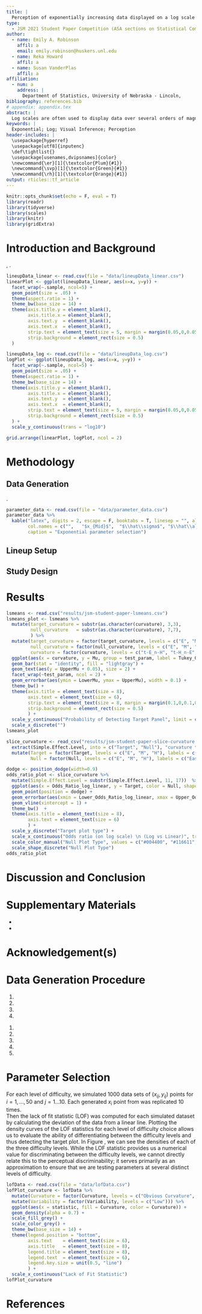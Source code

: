 ```yaml
---
title: |
  Perception of exponentially increasing data displayed on a log scale
type: 
  - JSM 2021 Student Paper Competition (ASA sections on Statistical Computing and Statistical Graphics)
author:
  - name: Emily A. Robinson
    affil: a
    email: emily.robinson@huskers.unl.edu
  - name: Reka Howard
    affil: a
  - name: Susan VanderPlas
    affil: a
affiliation:
  - num: a
    address: |
      Department of Statistics, University of Nebraska - Lincoln,
bibliography: references.bib
# appendix: appendix.tex
abstract: |
  Log scales are often used to display data over several orders of magnitude within one graph. During the COVID-19 pandemic, we have seen both the benefits and the pitfalls of using log scales to display case counts, transmission rates, and outbreak regions. In this paper, we explore the use of linear and log scales to determine whether our ability to notice differences in the data is different when different scales are used. Our goal is to provide basic research to support the principles used to guide design decisions in scientific visualizations of exponential data. We found that displaying increasing exponential data on a log scale improved the accuracy of differentiating between two increasing exponential trends with more similar growth rates, particularly when identifying an exponential curve with a lower growth rate than others. When there was a larger discrepancy in exponential growth rates, participants accurately differentiated between the two curves on both the linear and log scale.
keywords: |
  Exponential; Log; Visual Inference; Perception
header-includes: |
  \usepackage{hyperref}
  \usepackage[utf8]{inputenc}
  \def\tightlist{}
  \usepackage[usenames,dvipsnames]{color}
  \newcommand{\er}[1]{\textcolor{Plum}{#1}}
  \newcommand{\svp}[1]{\textcolor{Green}{#1}}
  \newcommand{\rh}[1]{\textcolor{Orange}{#1}}
output: rticles::tf_article
---
```


```r
knitr::opts_chunk$set(echo = F, eval = T)
library(readr)
library(tidyverse)
library(scales)
library(knitr)
library(gridExtra)
```

<!-- How to comment out -->

<!-- 
\svp{Emily and Reka, when we get into the editing stage, I've found this strategy to be useful: basically, when you add new text, use your color (feel free to change the command, for now yours are set to \er{$\backslash$er} and \rh{$\backslash$rh}.}
\svp{The way this usually works is that when e.g. I read over a document that Emily has recently edited, I will remove her flagged text to indicate that I've seen/accepted the changes (and vice versa - I'll edit text and highlight it with my color, and you can accept/modify and flag yours too) -- sometimes modifications happen first and then all of the color in a paragraph gets taken out once we've moved on.}
\svp{This not only leads to a nice rainbow effect, but you can quickly spot changes, too. If you're changing some slight phrasing/wording that doesn't change meaning, it's not necessary to highlight those changes - highlight content changes, not e.g. verb tenses.}
\svp{If something is a comment and has been addressed, comment it out initially and then delete the line after a couple of weeks.}
 -->
 
<!-- If you put each sentence on a new line, it makes it a lot easier for git to spot changes that only affect one line and not the whole paragraph. This reduces merge conflict probability -->

# Introduction and Background


<!-- \svp{See annual review article for references for this claim.} -->
\er{Graphics are a useful tool for displaying and communicating information. \citep{vanderplas2020testing}
Researchers include graphics to communicate their results in scientific publications and news sources rely on graphics to convey news stories to the public.} \svp{May want to ask Heather about this one during the meeting (or by email)?}
\er{During the onset of the novel coronavirus pandemic, we saw an influx of dashboards being developed to display case counts, transmission rates, and outbreak regions \citep{lisa_charlotte_2020}.
People began subscribing to news sources involved in graphically tracking the coronavirus as a direct result of these pieces of work and the need for continually updated information \citep{rost_2020}; thus, gaining more exposure to the use of graphics.
} 
<!-- \svp{Did people subscribe to news sources as a result, of the graphics or the need for up-to-date info?} -->
\er{Many of these graphics helped guide decision makers to implement policies such as shut-downs or mandated mask wearing}\svp{, but also facilitated communication with the public to increase compliance.}
\er{With the increasing importance graphics play in our everyday lives, we must actively choose which of many possible graphics to draw}, \svp{according to some set of design choices to ensure that our charts are effective, as suggested in \citet{unwin_why_2020}}. 
<!-- Better sofware has mean easier and more flexible drawing allowing us to make design choices that best communicate the message of the data graphically, but as a result, we must consciously choose a set of principles to guide design choices in order to ensure that our charts are effective \citep{unwin_why_2020.}.} -->


<!-- + Introduce Log Scales (what are they used for, where are they used (ecological data, covid, etc.)) -->

<!--
\svp{
Start with why we'd choose a log scale: When faced with data which spans several orders of magnitude, we must decide whether to show the data on its original scale (compressing the smaller magnitudes into relatively little area) or to transform the scale and alter the contextual appearance of the data. You could even show a simple example, if you wanted to
}
-->
\er{
When faced with data which spans several orders of magnitude, we must decide whether to show the data on its original scale (compressing the smaller magnitudes into relatively little area) or to transform the scale and alter the contextual appearance of the data.
One common solution is to use a log scale transformation to display data over several orders of magnitude within one graph.
Logarithms make multiplicative relationships additive, showing elasticities and other proportional changes, and also linearize power laws \citep{menge_logarithmic_2018}. 
When presenting log-scaled data, it is possible to use either untransformed scale labels (for example, values of 1, 10 and 100 are equally spaced along the axis) or log-transformed scale labels (for example, 0, 1, and 2, showing the corresponding powers of 10).
}
<!-- \svp{This is the difference between a transformed scale transformed values; it's not the difference between untransformed values and transformed values. see https://r4ds.had.co.nz/graphics-for-communication.html\#scales for an explanation of scales, but I'm still looking for a perfect reference for transformations at the value vs. scale level.} -->
\er{We have recently experienced the benefits and pitfalls of using log-scales as covid-19 dashboards displayed case count data on both the log and linear scale \citep{wade_fagen_ulmschneider_2020}. 
In spring 2020, during the early stages of the coronavirus pandemic, there was a large magnitude discrepancy at a given time between different geographic regions (at all orders of magnitude - states and provinces as well as countries and continents). 
During this time, we saw the usefulness of log-scales showing case count curves for areas with few cases and areas with many cases within one chart.
As the pandemic evolved, and the case counts were no longer spreading exponentially, graphs with linear scales seemed more effective at spotting early increases in case counts that signaled more localized outbreaks.
}
<!-- Later on during the pandemic in summer 2020, the linear scale was effective at commmunicating the waves in case surges. -->
\er{
This is only one recent example of a situation in which both log and linear scales are useful for showing different aspects of the same data; there are long histories of using log scales to display results in ecology, psychophysics, engineering, and physics 
\citep{xkcd, menge_logarithmic_2018}.
}
\svp{XXX it may be interesting to find papers objecting to the use of log scales in some other disciplines beyond ecology.}
<!-- Can we cite XKCD here? https://xkcd.com/1162/} -->
<!-- While the cornovirus pandemic is the most recent and well known example, log-scales have been used to display data in ecological research, etc.  -->
<!-- PUT OTHER AREAS HERE. -->

<!-- + Previous exponential (log/linear scale) studies (literature review). -->

<!-- \svp{In fact, research shows that we do not perceive exponential growth accurately (whether information is presented in graphical or tabular form): we systematically under-estimate exponential growth.
... XXX we have to explicitly connect log perception to exponential prediction, which isn't easy, but does matter for our purposes XXX} -->
<!-- \svp{There is one way to improve estimation of exponential trends other than changing the scale:} -->

\er{
Research suggests our perception and mapping of numbers to a number line is logarithmic at first, but transitions to a linear scale later in development, with formal mathematics education.
This transition to linear scales occurs first in small numbers (e.g. 1-10) and then gradually expands to higher orders of magnitude; thus, the logarithmic intuition about numbers in children is often more noticeable on scales in the thousands to hundreds of thousands. \citep{varshney_why_2013, siegler_numerical_2017, dehaeneLogLinearDistinct2008}.
If we percieve logarithmically by default, it is a natural (and presumably low-effort) way to display information and should be easy to read and understand/use.}
\er{In fact, early studies explored the estimation and prediction of exponential growth, finding that growth is underestimated when presented both numerically and graphically but that numerical estimation is more accurate than graphical estimation for exponential curves.
One way to improve estimation of increasing exponential trends other than changing the scale is through the use of providing immediate feedback \citep{mackinnon_feedback_1991}.
While prior contextual knowledge or experience with exponential growth does not improve estimation, previous instruction on exponential growth reduces the underestimation by adjusting the initial starting value but not adjusting their perception of growth rate
\citep{wagenaar_misperception_1975, jones_polynomial_1977}.
Estimation was shown to improve when subjects were presented with decreasing exponential functions \citep{timmers_inverse_1977}.
\citet{jones_polynomial_1977,jones_generalized_1979} \svp{and} \citet{wagenaar_extrapolation_1978} propose competing polynomial models for the perception and extrapolation of exponential series.
It seems that estimation is a two-stage process: first, we identify the type of curve and direction and then, we use that information for prediction \citep{best_perception_2007}.
}

\er{Our inability to accurately predict exponential growth might also be addressed by log-transforming the data, however, this transformation introduces new complexities: most readers are not mathematically sophisticated enough to intuitively understand logarithmic math and translate that back into real-world effects.
In \citet{menge_logarithmic_2018}, ecologists were surveyed to determine how often ecologists encounter log-scaled data and how well ecologists understand log-scaled data when they see it in the literature. 
Participants were presented two relationships displayed on linear-linear scales, log-log scales with untransformed values, or log–log scales with log-transformed values. 
\citet{menge_logarithmic_2018} propose three types of misconceptions participants encountered when presented data on log-log scales: 
'hand-hold fallacy', 'Zeno's zero fallacy', and 'watch out for curves fallacies'.} 
 <!-- You might be able to move this to the appendix if necessary or just remove it if you're pressed for space -->
\er{
The 'hand-hold falacy' stems from the misconception that steeper slopes in log-log relationships are steeper slopes in linear-linear space. 
In fact, it is not only the slope that matters, but also the intercept and the location on the horizontal axis since a line in log-log space represents a power law in linear-linear space (i.e. linear extraploation). 
Emerging from 'Zeno's zero fallacy' is the misconception that positively sloped lines in log-log space can imply a non-zero value of y when x is zero. This is never true as postively sloped lines in log-log space actually imply that y = 0 when x = 0. 
This misconception again is a result of linear extrapolation assuming that a line in log-log space represents a line instead of the power law in linear-linear space. 
The last misconception, 'watch out for curves fallacies' encompases three faults: (1) lines in log-log space are lines in linear-linear space, (2) lines in log-log space curve upward in linear-linear space, and (3) curves in log-log space have the same curvature in linear-linear space. 
Linear extrapolation is again responsible for the first and third faults while the second fault is a result of error in thinking that log-log lines represent power laws (which are exponential relationships), and all exponential relationships curve upward; this is only true when the log-log slope is greater than 1.}
\er{
\citet{menge_logarithmic_2018} found that in each of these scenarios, participants were confident in their incorrect responses, indicating incorrect knowledge rather than a lack of knowledge. \svp{This affirms that} our graphical design choices have a direct impact on the user's evaluation of the information.
}

\er{
In order to provide a set of principles to guide design choices, we must evaluate these design choices through the use of graphical tests. 
\svp{These tests may take many forms: identifying differences in graphs, reading information off of a chart accurately, using data to make correct real-world decisions, and predicting the next few observations. 
All of these types of tests require different levels of use and manipulation of the information presented in the chart.
To lay a foundation for future exploration of the use of log scales, we begin with the most fundamental ability to identify differences in charts: this does not require that participants understand exponential growth, identify log scales, or have any mathematical training.
Instead,}
we are simply testing the change in perceptual sensitivity resulting from visualization choices.}

\svp{A statistic is a numerical function which summarizes the data; by this definition, graphs are visual statistics.}
\er{
To evaluate a graph, we have to run our statistic throuugh a visual evaluation - a person. 
If two different methods of presenting data result in qualitatively different results \svp{when evaluated visually}, then \svp{we can conclude that the visual statistics are significantly different}.  
Recent graphical experiments have utilized statistical lineups to quantify the perception of graphical design choices\citep{vanderplas_clusters_2017, hofmann_graphical_2012, loyVariationsQQPlots2016}. 
Statistical lineups provide an elegant way of combining perception and statistical \svp{hypothesis testing using} graphical experiments \citep{wickham2010graphical, majumder_validation_2013, vanderplas_statistical_nodate}.
'Lineups' are named after the 'police lineup' of criminal investigations where witnesses are asked to identify the criminal from a set of individuals. 
Similarly, a statistical lineup is a plot consisting of smaller panels; the viewer is asked to identify the plot of the real data from among a set of decoy null plots. 
A statistical lineup typically consists of 20 panels - 1 target panel and 19 null panels (Figure \ref{fig:lineup-example}). 
If the viewer can identify the target panel embeded within the set of null panels, this suggests that the real data is \svp{visually distinct from data generated under the null model}.
Crowd sourcing websites such as Amazon Mechanical Turk, Reddit, and Proflic allow us to collect responses from multiple viewers.
In this paper, we use statistical lineups to test \svp{our} ability to differentiate between increasing exponential data with differing growth rates, \svp{using linear and log scales}.
}
<!-- \cite{vanderplas_statistical_nodate} provides an approach for calculating visual p-values utilizing a 'rorschach' lineup which consists soley of null panels. \svp{You don't use this method, so no big deal here}--> 

```r
lineupData_linear <- read.csv(file = "data/lineupData_linear.csv")
linearPlot <- ggplot(lineupData_linear, aes(x=x, y=y)) +
  facet_wrap(~.sample, ncol=5) +
  geom_point(size = .05) +
  theme(aspect.ratio = 1) +
  theme_bw(base_size = 14) +
  theme(axis.title.y = element_blank(),
        axis.title.x = element_blank(),
        axis.text.y  = element_blank(),
        axis.text.x  = element_blank(),
        strip.text = element_text(size = 5, margin = margin(0.05,0,0.05,0, "cm")),
        strip.background = element_rect(size = 0.5)
  )

lineupData_log <- read.csv(file = "data/lineupData_log.csv")
logPlot <- ggplot(lineupData_log, aes(x=x, y=y)) +
  facet_wrap(~.sample, ncol=5) +
  geom_point(size = .05) +
  theme(aspect.ratio = 1) +
  theme_bw(base_size = 14) +
  theme(axis.title.y = element_blank(),
        axis.title.x = element_blank(),
        axis.text.y  = element_blank(),
        axis.text.x  = element_blank(),
        strip.text = element_text(size = 5, margin = margin(0.05,0,0.05,0, "cm")),
        strip.background = element_rect(size = 0.5)
  ) +
  scale_y_continuous(trans = "log10")

grid.arrange(linearPlot, logPlot, ncol = 2)
```
    
<!-- + What is new in this paper. -->

# Methodology

## Data Generation
\er{In this study, both the target and null data sets were generated by simulating data from an exponential model;} \svp{the models differ in the parameters selected for the null and target panels}. 
<!-- The most common type of lineup used in graphical experiments is a standard lineup containing one "target" data set, embedded within a set of null data sets \svp{generated using different parameters}.  -->
<!-- One way to generate the null data sets when working with real data is through the use of permutation.  -->
<!-- This experiment was designed to test a participants ability to differentiate between different rates of exponential growth on both the log and linear scales.  -->
\er{In order to guarantee the simulated data spans the same range of values, we implemented a range constraint of $y\in [10,100]$ and a domain constraint of $x\in [0,20]$ with $N = 50$ points randomly assigned throughout the domain and mapped to the y-axis using the exponential model with the selected parameters. 
These constraints provide some assurance that participants who select the target plot are doing so because of their visual perception differentiating between curvature or slope rather than different starting or ending values. 
}

\er{
We simulated data based on a 3-parameter exponential model with multiplicative errors.}
\svp{Use an actual equation to show the model with all parameters. \begin{align}...\end{align} with parameters defined underneath (though without the numeric references, use \\nonumber to get rid of the numeric references on the lines)}
<!-- This model has a $\beta$ parameter to reflect the rate of growth and amount of curvature and $\sigma^2$ to reflect the amount of variability around the exponential growth curve.  -->
\er{The parameters $\alpha$ and $\theta$ are adjusted based on $\beta$ and $\sigma^2$ to guarantee the range and domain constraints are met. 
The model generated $N = 50$ points $(x_i, y_i), i = 1,...,N$ where $x$ and $y$ have an increasing exponential relationship. 
The heuristic data generation procedure is provided in Appendix \ref{app:generation}.
}

\er{
The exponential model provides the base for this graphical experiment. 
We manipulate the midpoint, $x_{mid}$, and in turn the estimated parameters to control the amount of curvature present in the data and the error standard deviation, $\sigma$, to control the amount of deviation from the exponential curve.
We selected three midpoints corresponding to difficulty levels easy (obvious curvature), medium (noticeable curvature), and hard (almost linear) along with a sensible choice of standard deviation, $\sigma$, as shown in Table \ref{tab:parameter-data}.
The midpoints and standard deviation combinations were chosen using a method described in \cite{vanderplas_clusters_2017}}\svp{; additional details are available in Appendix \ref{app:parameters}.}

```r
parameter_data <- read.csv(file = "data/parameter_data.csv")
parameter_data %>%
  kable("latex", digits = 2, escape = F, booktabs = T, linesep = "", align = "c", label = "parameter-data", 
        col.names = c("",   "$x_{Mid}$",  "$\\hat\\sigma$", "$\\hat\\alpha$", "$\\tilde\\alpha$", "$\\hat\\beta$", "$\\hat\\theta$"), 
        caption = "Exponential parameter selection")
```


## Lineup Setup
\er{
The lineup plots were generated by mapping simulating data corresponding to difficulty level A to a scatterplot while the null plots were generated by mapping simulated data corresponding to difficulty level B to a scatterplot. 
For example, a target plot with simulated data following an increasing exponential curve with obvious curvature is embeded within null plots with simulated data following an increasing exponential that is almost linear (i.e. Easy-Hard). 
By our constraints, the target plot and null plots will span a similar domain and range. 
There are a total of 6 (i.e. 3 choose 2) lineup parameter combinations.
Two sets of each lineup parameter combination were simulated (total of 12 test datasets) and plotted on both the linear and the log scale (total of 24 test lineup plots). }
\svp{In addition, there are three parameter combinations which generate homogeneous "Rorschach" lineups, where all panels are from the same distribution. Each participant evaluated one of these lineups, but for simplicity, these evaluations are not described in this paper.}

## Study Design
\er{
Each participant was shown a total of thirteen lineup plots (twelve) test lineup plots and one Rorschach lineup plot). Participants were randomly assigned one of the two replicate datasets for each of the six unique lineup parameter combinations. For each assigned test dataset, the participant was shown the lineup plot corresponding to both the linear scale and the log scale. For the additional Rorschach lineup plot, participants were randomly assigned a one data set shown on either the linear or the log scale. The order of the thirteen lineup plots shown was randomized for each participant. 
}

\er{Participants above \svp{the age of majority} were recruited from Reddit's Visualization and Sample Size communities.
Since participants recruited on Reddit were not compensated for their time, most participants have an interest in data visualization research. 
Previous literature suggests that prior mathematical knowledge or experience with exponential data is not associated with the outcome of graphical experiments \citep{vanderplasSpatialReasoningData2016}. 
Participants \svp{completed the experiment using a Shiny applet} (https://shiny.srvanderplas.com/log-study/).
}

\er{Participants were shown a series of twelve test lineup plots and asked to identify the plot that was most different from the others. 
On each plot, participants were asked to justify their choice and provide their level of confidence in their choice.
The goal of this experimental task is to test an individuals ability to perceptually differentiate exponentially increasing data with differing rates of change on both the linear and log scale. 
In \cite{best_perception_2007}, the authors explored whether discrimination between curve types is possible. 
They found that accuracy higher when nonlinear trends presented (e.g. it’s hard to say something is linear, but easy to say that it isn’t) and that accuracy \svp{is} higher with low additive variability. \svp{XXX this may not be as relevant here, can you move it up to the lit review? XXX}
We hypothesize log scales should make it much easier to estimate the growth rate since we estimate slopes relatively accurately, resolving much of the difficulty with exponential estimation \citep{mosteller_eye_1981}. \svp{XXX You don't have to state this explicitly XXX}
}

# Results
\er{
Participant recruitment through Reddit occurred over the course of two weeks during which 58 individuals completed 518 unique test lineup evaluations. 
Participants who completed fewer than 6 lineup evaluations were removed from the study (17 participants, 41 evaluations).
The final dataset included a total of 41 participants and 477 lineup evaluations. 
Each plot was evaluated between 18 and 28 individuals (Mean: 21.77, SD: 2.29). 
In 67% of the 477 lineup evaluations, participants correctly identified the target panel. 
}
\er{
Target plot identification was analyzed using the Glimmix Procedure in SAS 9.4. 
Each lineup plot evaluated was assigned a value based on the participant response (correct = 1, not correct = 0). 
Define $Y_{ijkl}$ to be the event that participant $l$ correctly identifies the target plot for dataset $k$ with curvature $j$ plotted on scale $i$. 
The binary response was analyzed using generalized linear mixed model following a binomial distribution with a logit link function following a row-column blocking design accounting for the variation due to participant and data set respectively, with a split plot design accounting for the same participant evaluating the same dataset on both the linear scale and log scale as shown in the Equation (1).
\begin{equation}
\text{logit }P(Y_{ijk}) = \eta + \delta_i + \gamma_j + \delta \gamma_{ij} + s_l + d_k + wp_{jkl}
\end{equation}
where
\begin{align*}
&\eta               \text{ is the beaseline average probability of selecting the target plot.} \\
&\delta_i           \text{ is the effect of the log/linear scale.} \\
&\gamma_j           \text{ is the effect of the curvature combination.} \\
&\delta\gamma_{ij}  \text{ is the two-way interaction effect of the scale and curvature.} \\
&s_l \sim N(0,\sigma^2_\text{{participant}}), \text{ random effect for participant characteristics} \\
&d_k \sim N(0,\sigma^2_{\text{dataset}}), \text{ random effect for data specific characteristics.} \\
&wp_{jkl} \sim N(0,\sigma^2_\text{{whole-plot}}), \text{ random effect for the particular participant by dataset charactersitics.}
\end{align*}
We assume that random effects for dataset, participant, and whole plot effects are independent. ADD MODEL DETAILS TO APPENDIX (e.g. ANOVA, p-values, pairwise comparisons, etc.)
}
```r
lsmeans <- read.csv("results/jsm-student-paper-lsmeans.csv")
lsmeans_plot <- lsmeans %>%
  mutate(target_curvature = substr(as.character(curvature), 3,3),
         null_curvature   = substr(as.character(curvature), 7,7),
         ) %>%
  mutate(target_curvature = factor(target_curvature, levels = c("E", "M", "H")),
         null_curvature = factor(null_curvature, levels = c("E", "M", "H")),
         curvature = factor(curvature, levels = c("t-E_n-H", "t-H_n-E", "t-E_n-M", "t-M_n-E", "t-M_n-H", "t-H_n-M"))) %>%
  ggplot(aes(x = curvature, y = Mu, group = test_param, label = Tukey_Grouping_overall)) +
  geom_bar(stat = "identity", fill = "lightgray") +
  geom_text(aes(y = UpperMu + 0.05), size = 2) +
  facet_wrap(~test_param, ncol = 2) +
  geom_errorbar(aes(ymin = LowerMu, ymax = UpperMu), width = 0.1) +
  theme_bw() +
  theme(axis.title = element_text(size = 8),
        axis.text = element_text(size = 6),
        strip.text = element_text(size = 8, margin = margin(0.1,0,0.1,0, "cm")),
        strip.background = element_rect(size = 0.5)
        ) +
  scale_y_continuous("Probability of Detecting Target Panel", limit = c(0,1.1), breaks = seq(0,1,0.2)) +
  scale_x_discrete("")
lsmeans_plot
```

\er{
The estimated probability of selecting the target plot for each of the curvature combinations on both the linear and log scale are shown in Figure \ref{fig:lsmeans-plot}. 
We see that detecting the target panel in a lineup consisting of a combination of easy (lots of curvature) and hard (almost linear) (i.e. Easy-Hard or Hard-Easy) is detected with higher probabilities on both the linear and log scale. 
This is to be expected since the easy and hard models have the largest difference in rates of exponential growth.
When comparing models that have similar rates of change (e.g. Medium-Easy), we notice a slight decrease in accuracy, particularly when presented on the linear scale. 
It is worth noting that there is a more significant decrease in accuracy on the linear scale when comparing a target plot with a lower rate of change embedded in null plots with higher rates of change (e.g. Medium-Easy and Hard-Medium). 
This agrees with \cite{best_perception_2007} whose results found that accuracy was higher when nonlinear trends were presented indicating that it is hard to say something is linear (i.e. something has less curvature), but easy to say that it isn't (i.e. something has more curvature). 
Overall, there is are no significant differences in accuracy between curvature combinations when data is presented on a log scale indicating participants were consistent in their success of identifying the target panel on the log scale. 
}

\er{
Figure \ref{fig:odds-ratio-plot} displays the estimated odds of successfully identifying the target panel on the log scale compared to the linear scale. 
From left to right, the (log) odds of successfully identifying the target panel on the log scale compared to the linear scale increase. 
As hypothesized, the scale had the least effect on selecting a target plot with lots of curvature (Easy) embedded in almost linear null plots (Hard) followed closely by a target plot with noticeable curvature (Medium) embedded in almost linear null plots (Hard) on both the linear and log scales. \svp{Can you revisit this with the modified figure? I think it's a bit more clear.}
While the log scale increased the estimated accuracy of detecting an almost linear target plot (Hard) embedded in obvious curvature plots (Easy), there is no significant evidence of a difference between the log and linear scale due to the large difference in exponential growth rates. 
We saw a significant increase in accuracy when exponential growth was plotted on the log scale when detecting a an almost linear target plot (Hard) embedded in null plots with noticeable curvature (Medium) and a target plot with obvious curvature (Easy) embeded in null plots with noticeable curvature (Medium). 
Displaying data on a log scale had the largest effect on selecting a target plot with noticeable curvature (Medium) embedded in null plots with obvious curvature (Hard).
}
```r
slice_curvature <- read_csv("results/jsm-student-paper-slice-curvature.csv") %>%
  extract(Simple.Effect.Level, into = c("Target", "Null"), "curvature t-([MEH])_n-([EMH])", remove = F) %>%
  mutate(Target = factor(Target, levels = c("E", "M", "H"), labels = c("Easy", "Med", "Hard")),
         Null = factor(Null, levels = c("E", "M", "H"), labels = c("Easy", "Med", "Hard")))

dodge <- position_dodge(width=0.9)
odds_ratio_plot <- slice_curvature %>%
  mutate(Simple.Effect.Level = substr(Simple.Effect.Level, 11, 17))  %>% 
  ggplot(aes(x = Odds_Ratio_log_linear, y = Target, color = Null, shape = Null)) + 
  geom_point(position = dodge) + 
  geom_errorbar(aes(xmin = Lower_Odds_Ratio_log_linear, xmax = Upper_Odds_Ratio_log_linear), position = dodge, width = .1) +
  geom_vline(xintercept = 1) +
  theme_bw()  +
  theme(axis.title = element_text(size = 8),
        axis.text = element_text(size = 6)
        ) +
  scale_y_discrete("Target plot type") +
  scale_x_continuous("Odds ratio (on log scale) \n (Log vs Linear)", trans = "log10") + 
  scale_color_manual("Null Plot Type", values = c("#004400", "#116611", "#55aa55")) + 
  scale_shape_discrete("Null Plot Type")
odds_ratio_plot
```

\svp{Breaking it out this way, it's clear that the scale type doesn't matter if the curvature differences are large - comparisons between easy and hard null and target plots are not significantly different. But comparisons between slight curvature differences are almost all significantly more likely to find the target on the log scale (if I'm reading it correctly) - we should probably adjust the y-axis labels to make this clearer. The one exception is a target with medium curvature vs. a null plot with hard curvature, but I think that might just be the effect you cited from the other paper - it's easier to find a curve in a bunch of lines than a line in a bunch of curves}

\svp{I would move the LSMeans plot output to the appendix, along with as much of the modeling detail as you can (or condense it into a smaller table).}

# Discussion and Conclusion

<!-- + What we learned from lineups but what we still want to learn. -->
\er{
The overall goal of this research is to provide basic research to support the principles used to guide design decisions in scientific visualizations of exponential data. 
In this study, we explored the use of linear and log scales to determine whether our ability to notice differences in the data is different when different scales are used. 
Our results indicated that displaying increasing exponential data on a log scale improved the accuracy of differentiating between two increasing exponential trends with more similar growth rates, particularly when identifying an exponential curve with a lower growth rate than others. When there was a larger discrepancy in exponential growth rates, participants accurately differentiated between the two curves on both the linear and log scale.
}

\er{
Further experimentation is necessary to test an individual's ability to make predictions for exponentially increasing data. 
Previous literature suggests that we tend to underestimate predictions of exponentially increasing data.\citep{jones_generalized_1979, jones_polynomial_1977, wagenaar_extrapolation_1978}.
\citep{mosteller_eye_1981} designed and carried out an empirical investigation to explore properties of lines fitted by eye.
The researchers found that students tended to fit the slope of the first principal component or major axis (the line that minimizes the sum of squares of perpendicular rather than vertical distances) and that students who gave steep slopes for one data set also tended to give steep slopes on the others. 
Interestingly, the individual-to-individual variability in slope and in intercept was near the standard error provided by least squares.
A similar graphical task is used in the New York Times "You Draw It" page asking readers to test their knowledge by using their curser to estimate values of a certain topic under different political administrations or over different years (CITE THIS).
In addition to differentiation and prediction of exponentially increasing data, it is of interest to test an individuals ability to translate a graph of exponentially increasing data into real value quantities and extend their estimations by making comparisons. 
\citep{friel_making_2001} emphasize the importance of graph comprehension proposing that the graph construction plays a role in the ability to read and interpret graphs.
}
  
# Supplementary Materials {-}

+ \er{\textbf{Code:} R code to reproduce figures of the article as well as SAS code to fit models used in the article. (\href{https://github.com/srvanderplas/Perception-of-Log-Scales/blob/master/manuscripts/jsm-2021-student-paper-submission/code/image-generator.R}{image-generator.R}, R file; \href{https://github.com/srvanderplas/Perception-of-Log-Scales/blob/master/lineups-pilot-analysis/sasCode/glmm-analysis-jsm-student-paper.sas}{glmm-analysis-jsm-student-paper.sas}, SAS file)}

+ \er{\textbf{Data:} Anonymized responses from the Reddit study to investigate the use of logarithmic scales. Each line corresponds to one lineup evaluation by a participant. (\href{https://github.com/srvanderplas/Perception-of-Log-Scales/blob/master/lineups-pilot-analysis/data/jsm-student-paper-11302020.csv}{jsm-student-paper.csv}, csv file)}


# Acknowledgement(s) {-}
\er{All data collection has been conducted with approval from the University of Nebraska - Lincoln Institutional Review Board (UNL IRB).}\svp{Add the approval number if you're going to mention this, otherwise you can remove it}
<!-- We're listed as authors, you're good to go on that score -->
\clearpage
\appendix
# Data Generation Procedure\label{app:generation}
\er{\textit{Algorithm 2.1.1: Paremeter Estimation}}

\er{Input Parameters: domain $x\in[0,20]$, range $y\in[10,100]$, midpoint $x_{mid}$.}

\er{Output: estimated model parameters $\hat\alpha, \hat\beta, \hat\theta$}

1. \er{Determine the $y=-x$ line scaled to fit the assigned domain and range.}

2. \er{Map the values $x_{mid} - 0.1$ and $x_{mid} + 0.1$ to the $y=-x$ line for two additional points.}

3. \er{From the set points $(x_k, y_k)$ for $k = 1,2,3,4$, obtain the coefficients from the linear model $\ln(y_k) = b_0 +b_1x_k$ to obtain starting values - $\alpha_0 = e^{b_0}, \beta_0 =  b_1, \theta_0 = 0.5\cdot \min(y)$}

4. \er{Using the `nls()` function from the `stats` package in Rstudio and the starting parameter values - $\alpha_0, \beta_0, \theta_0$ - fit the nonlinear model, $y_k = \alpha\cdot e^{\beta\cdot x_k}+\theta$ to obtain estimated parameter values - $\hat\alpha, \hat\beta, \hat\theta.$}

\noindent\er{\textit{Algorithm 2.1.2: Exponential Simulation}}

\er{Input Paremeters: sample size $N = 50$, estimated parameters $\hat\alpha$, $\hat\beta$, and $\hat\theta$, $\sigma$ standard deviation from the exponential curve.}

\er{Output Parameters: $N$ points, in the form of vectors $\mathbf{x}$ and $\mathbf{y}$.}

1. \er{Generate $\tilde x_j, j = 1,..., N\cdot \frac{3}{4}$ as a sequence of evenly spaced points in $[0,20]$. This ensures the full domain of $x$ is used, fulfilling the constraints of spanning the same domain and range for each parameter combination.}

2. \er{Obtain $\tilde x_i, i = 1,...N$ by sampling $N = 50$ values from the set of $\tilde x_j$ values. This gaurantees some variability and potential clustring in the exponential growth curve disrupting the perception due to continuity of points.}

3. \er{Obtain the final $x_i$ values by jittering $\tilde x_i$.}

4. \er{Calculate $\tilde\alpha = \frac{\hat\alpha}{e^{\sigma^2/2}}.$ This ensures that the range of simulated values for different standard devaition parameters has an equal expected value for a given rate of change due to the non-constant variance across the domain.}

4. \er{Generate $y_i = \tilde\alpha\cdot e^{\hat\beta x_i + e_i}+\hat\theta$ where $e_i\sim N(0,\sigma^2).$}

# Parameter Selection \label{app:parameters}
For each level of difficulty, we simulated 1000 data sets of $(x_{ij}, y_{ij})$ points for $i = 1,...,50$ and $j = 1...10$. 
Each generated $x_i$ point from \textit{Algorithm 2.1.2} was replicated 10 times.  
Then the lack of fit statistic (LOF) was computed for each simulated dataset by calculating the deviation of the data from a linear line. 
Plotting the density curves of the LOF statistics for each level of difficulty choice allows us to evaluate the ability of differentiating between the difficulty levels and thus detecting the target plot.
In Figure \ref{fig:lof-density-curves}, we can see the densities of each of the three difficulty levels. 
While the LOF statistic provides us a numerical value for discriminating between the difficulty levels, we cannot directly relate this to the perceptual discriminability; it serves primarily as an approximation to ensure that we are testing parameters at several distinct levels of difficulty. 

```r
lofData <- read.csv(file = "data/lofData.csv")
lofPlot_curvature <- lofData %>%
  mutate(Curvature = factor(Curvature, levels = c("Obvious Curvature", "Noticeable Curvature", "Almost Linear"))) %>%
  mutate(Variability = factor(Variability, levels = c("Low"))) %>%
  ggplot(aes(x = statistic, fill = Curvature, color = Curvature)) +
  geom_density(alpha = 0.7) +
  scale_fill_grey() + 
  scale_color_grey() + 
  theme_bw(base_size = 14) +
  theme(legend.position = "bottom",
        axis.text    = element_text(size = 6),
        axis.title   = element_text(size = 8),
        legend.title = element_text(size = 8),
        legend.text  = element_text(size = 6),
        legend.key.size = unit(0.5, "line")
        ) +
  scale_x_continuous("Lack of Fit Statistic")
lofPlot_curvature
```

# References
